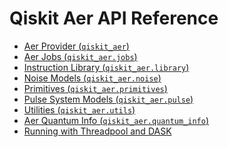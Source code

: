 <span id="qiskit-aer" />

# Qiskit Aer API Reference

*   [Aer Provider (`qiskit_aer`)](aer_provider)
*   [Aer Jobs (`qiskit_aer.jobs`)](aer_jobs)
*   [Instruction Library (`qiskit_aer.library`)](aer_library)
*   [Noise Models (`qiskit_aer.noise`)](aer_noise)
*   [Primitives (`qiskit_aer.primitives`)](aer_primitives)
*   [Pulse System Models (`qiskit_aer.pulse`)](aer_pulse)
*   [Utilities (`qiskit_aer.utils`)](aer_utils)
*   [Aer Quantum Info (`qiskit_aer.quantum_info`)](aer_quantum_info)
*   [Running with Threadpool and DASK](parallel)
